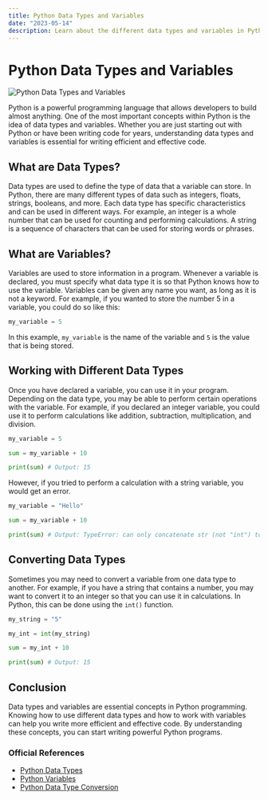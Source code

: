 ```yaml
---
title: Python Data Types and Variables
date: "2023-05-14"
description: Learn about the different data types and variables in Python and how to use them effectively.
---
```

# Python Data Types and Variables

![Python Data Types and Variables](https://images.unsplash.com/photo-1653194540691-9314a69bd500?crop=entropy&cs=tinysrgb&fit=max&fm=jpg&ixid=M3wxNTY3OTN8MHwxfHJhbmRvbXx8fHx8fHx8fDE2ODQwNTg0NTd8&ixlib=rb-4.0.3&q=80&w=1080)

Python is a powerful programming language that allows developers to build almost anything. One of the most important concepts within Python is the idea of data types and variables. Whether you are just starting out with Python or have been writing code for years, understanding data types and variables is essential for writing efficient and effective code.

## What are Data Types?
Data types are used to define the type of data that a variable can store. In Python, there are many different types of data such as integers, floats, strings, booleans, and more. Each data type has specific characteristics and can be used in different ways. For example, an integer is a whole number that can be used for counting and performing calculations. A string is a sequence of characters that can be used for storing words or phrases.

## What are Variables?
Variables are used to store information in a program. Whenever a variable is declared, you must specify what data type it is so that Python knows how to use the variable. Variables can be given any name you want, as long as it is not a keyword. For example, if you wanted to store the number 5 in a variable, you could do so like this:

```python
my_variable = 5 
```

In this example, `my_variable` is the name of the variable and `5` is the value that is being stored. 

## Working with Different Data Types
Once you have declared a variable, you can use it in your program. Depending on the data type, you may be able to perform certain operations with the variable. For example, if you declared an integer variable, you could use it to perform calculations like addition, subtraction, multiplication, and division.

```python
my_variable = 5 

sum = my_variable + 10 

print(sum) # Output: 15
```

However, if you tried to perform a calculation with a string variable, you would get an error.

```python
my_variable = "Hello" 

sum = my_variable + 10 

print(sum) # Output: TypeError: can only concatenate str (not "int") to str
```

## Converting Data Types
Sometimes you may need to convert a variable from one data type to another. For example, if you have a string that contains a number, you may want to convert it to an integer so that you can use it in calculations. In Python, this can be done using the `int()` function.

```python
my_string = "5" 

my_int = int(my_string) 

sum = my_int + 10 

print(sum) # Output: 15
```

## Conclusion
Data types and variables are essential concepts in Python programming. Knowing how to use different data types and how to work with variables can help you write more efficient and effective code. By understanding these concepts, you can start writing powerful Python programs.

### Official References 
- [Python Data Types](https://docs.python.org/3/library/stdtypes.html)
- [Python Variables](https://docs.python.org/3/tutorial/introduction.html#variables)
- [Python Data Type Conversion](https://docs.python.org/3/library/functions.html#int)